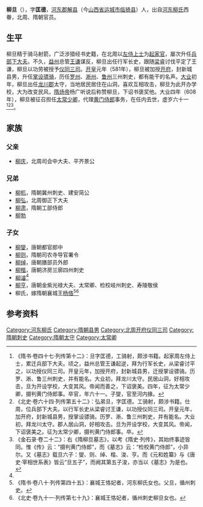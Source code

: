 '''柳旦'''（{{bd|？||？|  |}}），字'''匡德'''，[[河东郡_(中国)|河东郡]][[解县|解县]]（今[[山西省|山西省]][[运城市|运城市]][[临猗县|临猗县]]）人，出自[[河东柳氏|河东柳氏]]西眷，北周、隋朝官员。

==生平==
柳旦精于骑马射箭，广泛涉猎经书史籍，在北周以[[左侍上士|左侍上士]]为[[起家官|起家官]]，屡次升任[[兵部下大夫|兵部下大夫]]。不久，[[益州|益州]]总管[[王谦_(北朝)|王谦]]谋反，柳旦出任行军长史，跟随[[梁睿|梁睿]]讨伐平定了王谦，柳旦以功劳被授予[[仪同三司|仪同三司]]。[[开皇|开皇]]元年（581年），柳旦被加授[[开府|开府]]，封新城县男，升任[[掌设骠骑|掌设骠骑]]，历任[[罗州_(西魏)|罗州]]、[[淅州_(隋朝)|淅州]]、[[鲁州_(隋朝)|鲁州]]三州刺史，都有能干的名声。[[大业_(年号)|大业]]初年，柳旦出任[[龙川郡_(隋朝)|龙川郡]]太守，当地居民居住在山洞，喜欢互相攻击，柳旦为此开办学校，大为改变民风，[[隋炀帝|隋炀帝]]杨广听说后称赞柳旦，下诏书褒奖他。大业四年（608年），柳旦被征召担任[[太常少卿|太常少卿]]，代理[[黄门侍郎|黄门侍郎]]事务，在任内去世，虚岁六十一<ref>《隋书·卷四十七·列传第十二》：旦字匡德，工骑射，颇涉书籍。起家周左侍上士，累迁兵部下大夫。顷之，益州总管王谦起逆，拜为行军长史，从梁睿讨平之，以功授仪同三司。开皇元年，加授开府，封新城县男，迁授掌设骠骑。历罗、淅、鲁三州刺史，并有能名。大业初，拜龙川太守。民居山洞，好相攻击，旦为开设学校，大变其风。帝闻而善之，下诏褒美。四年，征为太常少卿，摄判黄门侍郎事。卒官，年六十一。子燮，官至河内掾。</ref><ref>《北史·卷六十四·列传第五十二》：弘弟旦，字匡德。工骑射，颇涉书籍。仕周，位兵部下大夫。以行军长史从梁睿讨王谦，以功授仪同三司。开皇元年，加开府，封新城县男，授掌设骠骑。历罗、淅、鲁三州刺史，并有能名。大业初，拜龙川太守。郡人居山洞，好相攻击。旦为开设学校，大变其风。帝闻，下诏褒美之。征为太常少卿，摄判黄门侍郎事。卒。</ref><ref name=autogenerated1>《金石录·卷二十二》：右《隋柳旦墓志》，以考《隋史·列传》，其始终事迹皆同。惟《传》云：“摄判黄门侍郎”，而《墓志》云：“检校黄门侍郎”，小异尔。又《墓志》载旦六子：燮、则、绰、楷、浚、亨。而《元和姓纂》与《唐史·宰相世系表》皆云“旦五子”，而阙其第五子浚，亦当以《墓志》为是也。</ref>。

==家族==
{{main|河东柳氏西眷世系图}}

===父亲===
*[[柳庆|柳庆]]，北周司会中大夫、平齐景公

===兄弟===
*[[柳机|柳机]]，隋朝冀州刺史、建安简公
*[[柳弘|柳弘]]，北周御正下大夫
*[[柳肃|柳肃]]，隋朝工部侍郎				
*[[柳勃|柳勃]]

===子女===
*[[柳燮|柳燮]]，唐朝都官郎中
*[[柳则|柳则]]，隋朝司农寺导官署令
*[[柳绰|柳绰]]，唐朝膳部员外郎									
*[[柳楷|柳楷]]，唐朝济房兰廓四州刺史			
*[[柳濬|柳濬]]<ref name=autogenerated1 />																							
*[[柳亨|柳亨]]，唐朝金紫光禄大夫、太常卿、检校岐州刺史、寿陵敬侯
*柳氏，嫁隋朝襄城王[[杨恪|杨恪]]<ref>《隋书·卷八十·列传第四十五》：襄城王恪妃者，河东柳氏女也。父旦，循州刺史。</ref><ref>《北史·卷九十一·列传第七十九》：襄城王恪妃者，循州刺史柳旦女也。</ref>

==参考资料==
{{reflist}}

[[Category:河东柳氏|Category:河东柳氏]]
[[Category:隋朝县男|Category:隋朝县男]]
[[Category:北周开府仪同三司|Category:北周开府仪同三司]]
[[Category:隋朝刺史|Category:隋朝刺史]]
[[Category:隋朝太守|Category:隋朝太守]]
[[Category:太常卿|Category:太常卿]]